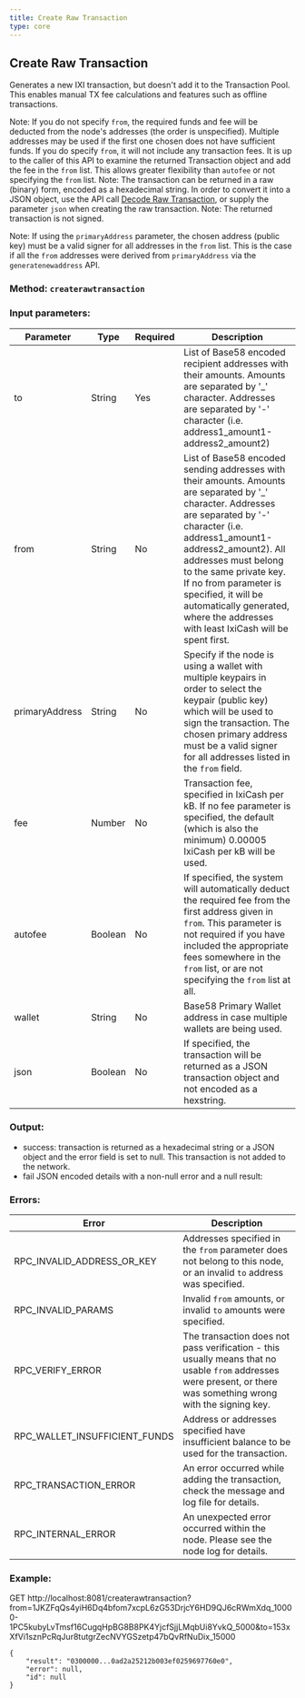 ```yaml
---
title: Create Raw Transaction
type: core
---
```

## Create Raw Transaction
Generates a new IXI transaction, but doesn't add it to the Transaction Pool. This enables manual TX fee calculations and features such as offline transactions.

Note: If you do not specify `from`, the required funds and fee will be deducted from the node's addresses (the order is unspecified). Multiple addresses may be used if the first one chosen does not have sufficient funds.
If you do specify `from`, it will not include any transaction fees. It is up to the caller of this API to examine the returned Transaction object and add the fee in the `from` list. This allows greater flexibility than `autofee` or not specifying the `from` list.
Note: The transaction can be returned in a raw (binary) form, encoded as a hexadecimal string. In order to convert it into a JSON object, use the API call [Decode Raw Transaction](https://projectixian.github.io/api_docs/core_decode_raw_transaction.html), or supply the parameter `json` when creating the raw transaction.
Note: The returned transaction is not signed.

Note: If using the `primaryAddress` parameter, the chosen address (public key) must be a valid signer for all addresses in the `from` list. This is the case if all the `from` addresses were derived from `primaryAddress` via the `generatenewaddress` API.

### Method: `createrawtransaction`
### Input parameters:

| Parameter | Type | Required | Description |
| --- | --- | --- | --- |
| to | String | Yes | List of Base58 encoded recipient addresses with their amounts. Amounts are separated by '_' character. Addresses are separated by '-' character (i.e. address1_amount1-address2_amount2) |
| from | String | No | List of Base58 encoded sending addresses with their amounts. Amounts are separated by '_' character. Addresses are separated by '-' character (i.e. address1_amount1-address2_amount2). All addresses must belong to the same private key. If no from parameter is specified, it will be automatically generated, where the addresses with least IxiCash will be spent first. |
| primaryAddress | String | No | Specify if the node is using a wallet with multiple keypairs in order to select the keypair (public key) which will be used to sign the transaction. The chosen primary address must be a valid signer for all addresses listed in the `from` field. |
| fee | Number | No | Transaction fee, specified in IxiCash per kB. If no fee parameter is specified, the default (which is also the minimum) 0.00005 IxiCash per kB will be used. |
| autofee | Boolean | No | If specified, the system will automatically deduct the required fee from the first address given in `from`. This parameter is not required if you have included the appropriate fees somewhere in the `from` list, or are not specifying the `from` list at all. |
| wallet | String | No | Base58 Primary Wallet address in case multiple wallets are being used. |
| json | Boolean | No | If specified, the transaction will be returned as a JSON transaction object and not encoded as a hexstring. |

### Output:
- success: transaction is returned as a hexadecimal string or a JSON object and the error field is set to null. This transaction is not added to the network.
- fail JSON encoded details with a non-null error and a null result:

### Errors:

| Error | Description |
| --- | --- |
| RPC_INVALID_ADDRESS_OR_KEY | Addresses specified in the `from` parameter does not belong to this node, or an invalid `to` address was specified. |
| RPC_INVALID_PARAMS | Invalid `from` amounts, or invalid `to` amounts were specified. |
| RPC_VERIFY_ERROR | The transaction does not pass verification - this usually means that no usable `from` addresses were present, or there was something wrong with the signing key. |
| RPC_WALLET_INSUFFICIENT_FUNDS | Address or addresses specified have insufficient balance to be used for the transaction. |
| RPC_TRANSACTION_ERROR | An error occurred while adding the transaction, check the message and log file for details. |
| RPC_INTERNAL_ERROR | An unexpected error occurred within the node. Please see the node log for details. |

### Example:
GET http://localhost:8081/createrawtransaction?from=1JKZFqQs4yiH6Dq4bfom7xcpL6zG53DrjcY6HD9QJ6cRWmXdq_10000-1PC5kubyLvTmsf16CugqHpBG8B8PK4YjcfSjjLMqbUi8YvkQ_5000&to=153xXfVi1sznPcRqJur8tutgrZecNVYGSzetp47bQvRfNuDix_15000

```
{
	"result": "0300000...0ad2a25212b003ef0259697760e0",
	"error": null,
	"id": null
}
```